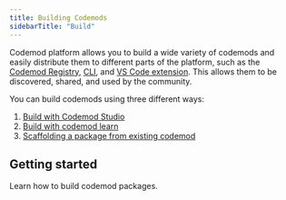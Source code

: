 ```yaml
---
title: Building Codemods
sidebarTitle: "Build"
---
```


Codemod platform allows you to build a wide variety of codemods and easily distribute them to different parts of the platform, such as the [Codemod Registry](/codemod-registry), [CLI](/deploying-codemods/cli), and [VS Code extension](/deploying-codemods/vsce). This allows them to be discovered, shared, and used by the community.

You can build codemods using three different ways:

1. [Build with Codemod Studio](/building-codemods/codemod-studio#building-codemods-with-codemod-studio)
2. [Build with codemod learn](/guides/building-codemods/build-package#building-with-codemod-learn)
3. [Scaffolding a package from existing codemod](/guides/building-codemods/build-package#building-from-an-existing-codemod)

## Getting started

<Card title="Building codemods ->" icon="screwdriver-wrench" href="/guides/building-codemods/package-requirements">
  Learn how to build codemod packages.
</Card>
